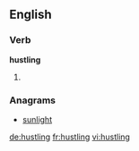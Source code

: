 ==English==

===Verb===
'''hustling'''

# {{present participle of|hustle}}

===Anagrams===
* [[sunlight#English|sunlight]]

[[de:hustling]]
[[fr:hustling]]
[[vi:hustling]]